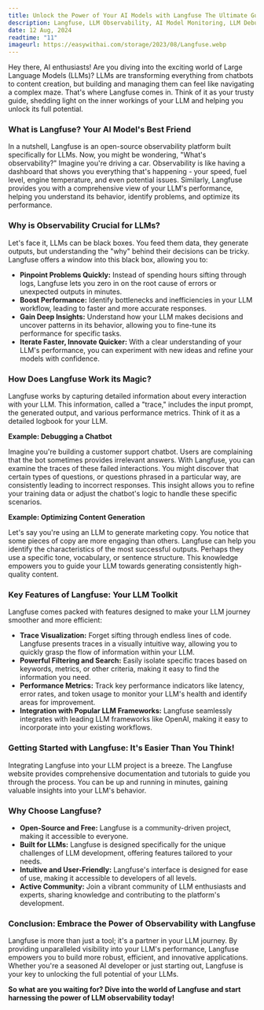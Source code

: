 ```yaml
---
title: Unlock the Power of Your AI Models with Langfuse The Ultimate Guide to LLM Observability
description: Langfuse, LLM Observability, AI Model Monitoring, LLM Debugging, AI Model Performance Optimization, Open Source LLM Platform, LLM Tracing, AI Model
date: 12 Aug, 2024
readtime: "11"
imageurl: https://easywithai.com/storage/2023/08/Langfuse.webp
---
```


Hey there, AI enthusiasts! Are you diving into the exciting world of Large Language Models (LLMs)?  LLMs are transforming everything from chatbots to content creation, but building and managing them can feel like navigating a complex maze.  That's where Langfuse comes in. Think of it as your trusty guide, shedding light on the inner workings of your LLM and helping you unlock its full potential.

### What is Langfuse?  Your AI Model's Best Friend

In a nutshell, Langfuse is an open-source observability platform built specifically for LLMs.  Now, you might be wondering, "What's observability?"  Imagine you're driving a car. Observability is like having a dashboard that shows you everything that's happening - your speed, fuel level, engine temperature, and even potential issues.  Similarly, Langfuse provides you with a comprehensive view of your LLM's performance, helping you understand its behavior, identify problems, and optimize its performance.

### Why is Observability Crucial for LLMs?

Let's face it, LLMs can be black boxes. You feed them data, they generate outputs, but understanding the "why" behind their decisions can be tricky.  Langfuse offers a window into this black box, allowing you to:

* **Pinpoint Problems Quickly:**  Instead of spending hours sifting through logs, Langfuse lets you zero in on the root cause of errors or unexpected outputs in minutes.
* **Boost Performance:**  Identify bottlenecks and inefficiencies in your LLM workflow, leading to faster and more accurate responses.
* **Gain Deep Insights:**  Understand how your LLM makes decisions and uncover patterns in its behavior, allowing you to fine-tune its performance for specific tasks.
* **Iterate Faster, Innovate Quicker:**  With a clear understanding of your LLM's performance, you can experiment with new ideas and refine your models with confidence.

### How Does Langfuse Work its Magic?

Langfuse works by capturing detailed information about every interaction with your LLM. This information, called a "trace," includes the input prompt, the generated output, and various performance metrics.  Think of it as a detailed logbook for your LLM.

**Example: Debugging a Chatbot**

Imagine you're building a customer support chatbot.  Users are complaining that the bot sometimes provides irrelevant answers.  With Langfuse, you can examine the traces of these failed interactions.  You might discover that certain types of questions, or questions phrased in a particular way, are consistently leading to incorrect responses. This insight allows you to refine your training data or adjust the chatbot's logic to handle these specific scenarios.

**Example: Optimizing Content Generation**

Let's say you're using an LLM to generate marketing copy.  You notice that some pieces of copy are more engaging than others.  Langfuse can help you identify the characteristics of the most successful outputs. Perhaps they use a specific tone, vocabulary, or sentence structure.  This knowledge empowers you to guide your LLM towards generating consistently high-quality content.

### Key Features of Langfuse: Your LLM Toolkit

Langfuse comes packed with features designed to make your LLM journey smoother and more efficient:

* **Trace Visualization:**  Forget sifting through endless lines of code.  Langfuse presents traces in a visually intuitive way, allowing you to quickly grasp the flow of information within your LLM.
* **Powerful Filtering and Search:**  Easily isolate specific traces based on keywords, metrics, or other criteria, making it easy to find the information you need.
* **Performance Metrics:**  Track key performance indicators like latency, error rates, and token usage to monitor your LLM's health and identify areas for improvement.
* **Integration with Popular LLM Frameworks:**  Langfuse seamlessly integrates with leading LLM frameworks like OpenAI, making it easy to incorporate into your existing workflows.

### Getting Started with Langfuse:  It's Easier Than You Think!

Integrating Langfuse into your LLM project is a breeze.  The Langfuse website provides comprehensive documentation and tutorials to guide you through the process.  You can be up and running in minutes, gaining valuable insights into your LLM's behavior.

### Why Choose Langfuse?

* **Open-Source and Free:**  Langfuse is a community-driven project, making it accessible to everyone.
* **Built for LLMs:**  Langfuse is designed specifically for the unique challenges of LLM development, offering features tailored to your needs.
* **Intuitive and User-Friendly:**  Langfuse's interface is designed for ease of use, making it accessible to developers of all levels.
* **Active Community:**  Join a vibrant community of LLM enthusiasts and experts, sharing knowledge and contributing to the platform's development.

### Conclusion:  Embrace the Power of Observability with Langfuse

Langfuse is more than just a tool; it's a partner in your LLM journey.  By providing unparalleled visibility into your LLM's performance, Langfuse empowers you to build more robust, efficient, and innovative applications.  Whether you're a seasoned AI developer or just starting out, Langfuse is your key to unlocking the full potential of your LLMs.

**So what are you waiting for? Dive into the world of Langfuse and start harnessing the power of LLM observability today!**